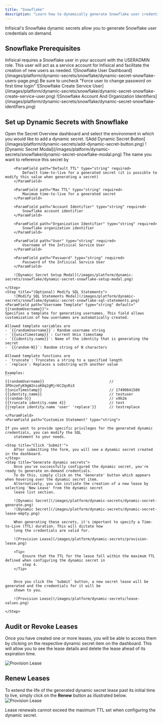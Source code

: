```yaml
---
title: "Snowflake"
description: "Learn how to dynamically generate Snowflake user credentials."
---
```


Infisical's Snowflake dynamic secrets allow you to generate Snowflake user credentials on demand.

## Snowflake Prerequisites

<Note>
  Infisical requires a Snowflake user in your account with the USERADMIN role.
  This user will act as a service account for Infisical and facilitate the
  creation of new users as needed.
</Note>

<Steps>
  <Step title="Navigate to Snowflake's User Dashboard and press the '+ User' button">
    ![Snowflake User
    Dashboard](/images/platform/dynamic-secrets/snowflake/dynamic-secret-snowflake-users-page.png)
  </Step>
  <Step title="Create a Snowflake user with the USERADMIN role for Infisical">
    <Warning>
      Be sure to uncheck "Force user to change password on first time login"
    </Warning>
    ![Snowflake Create Service
    User](/images/platform/dynamic-secrets/snowflake/dynamic-secret-snowflake-create-service-user.png)
  </Step>
  <Step title="Click on the Account Menu in the bottom left and take note of your Account and Organization identifiers">
    ![Snowflake Account And Organization
    Identifiers](/images/platform/dynamic-secrets/snowflake/dynamic-secret-snowflake-identifiers.png)
  </Step>
</Steps>

## Set up Dynamic Secrets with Snowflake

<Steps>
    <Step title="Open the Secret Overview Dashboard">
        Open the Secret Overview dashboard and select the environment in which you would like to add a dynamic secret.
    </Step>
    <Step title="Click on the 'Add Dynamic Secret' button">
        ![Add Dynamic Secret Button](/images/platform/dynamic-secrets/add-dynamic-secret-button.png)
    </Step>
    <Step title="Select the Snowflake option in the grid list">
        ![Dynamic Secret Modal](/images/platform/dynamic-secrets/snowflake/dynamic-secret-snowflake-modal.png)
    </Step>
    <Step title="Provide the required parameters for the Snowflake dynamic secret">
        <ParamField path="Secret Name" type="string" required>
            The name you want to reference this secret by
        </ParamField>

        <ParamField path="Default TTL" type="string" required>
            Default time-to-live for a generated secret (it is possible to modify this value when generating a secret)
        </ParamField>

        <ParamField path="Max TTL" type="string" required>
            Maximum time-to-live for a generated secret
        </ParamField>

        <ParamField path="Account Identifier" type="string" required>
            Snowflake account identifier
        </ParamField>

        <ParamField path="Organization Identifier" type="string" required>
            Snowflake organization identifier
        </ParamField>

        <ParamField path="User" type="string" required>
            Username of the Infisical Service User
        </ParamField>

        <ParamField path="Password" type="string" required>
            Password of the Infisical Service User
        </ParamField>

        ![Dynamic Secret Setup Modal](/images/platform/dynamic-secrets/snowflake/dynamic-secret-snowflake-setup-modal.png)

    </Step>
    <Step title="(Optional) Modify SQL Statements">
        ![Modify SQL Statements Modal](/images/platform/dynamic-secrets/snowflake/dynamic-secret-snowflake-sql-statements.png)
    <ParamField path="Username Template" type="string" default="{{randomUsername}}">
    Specifies a template for generating usernames. This field allows customization of how usernames are automatically created.

    Allowed template variables are
    - `{{randomUsername}}`: Random username string
    - `{{unixTimestamp}}`: Current Unix timestamp
    - `{{identity.name}}`: Name of the identity that is generating the secret
    - `{{random-N}}`: Random string of N characters

    Allowed template functions are
    - `truncate`: Truncates a string to a specified length
    - `replace`: Replaces a substring with another value

    Examples:
    ```
    {{randomUsername}}                              // 3POnzeFyK9gW2nioK0q2gMjr6CZqsRiX
    {{unixTimestamp}}                               // 17490641580
    {{identity.name}}                               // testuser
    {{random-5}}                                    // x9k2m
    {{truncate identity.name 4}}                    // test
    {{replace identity.name 'user' 'replace'}}      // testreplace
    ```
	</ParamField>
    <ParamField path="Customize Statement" type="string">

    If you want to provide specific privileges for the generated dynamic credentials, you can modify the SQL
        statement to your needs.

</ParamField>

  </Step>

    <Step title="Click 'Submit'">
        After submitting the form, you will see a dynamic secret created in the dashboard.
    </Step>
    <Step title="Generate dynamic secrets">
        Once you've successfully configured the dynamic secret, you're ready to generate on-demand credentials.
        To do this, simply click on the 'Generate' button which appears when hovering over the dynamic secret item.
        Alternatively, you can initiate the creation of a new lease by selecting 'New Lease' from the dynamic secret
        lease list section.

        ![Dynamic Secret](/images/platform/dynamic-secrets/dynamic-secret-generate.png)
        ![Dynamic Secret](/images/platform/dynamic-secrets/dynamic-secret-lease-empty.png)

        When generating these secrets, it's important to specify a Time-to-Live (TTL) duration. This will dictate how
        long the credentials are valid for.

        ![Provision Lease](/images/platform/dynamic-secrets/provision-lease.png)

        <Tip>
            Ensure that the TTL for the lease fall within the maximum TTL defined when configuring the dynamic secret in
            step 4.
        </Tip>


        Once you click the `Submit` button, a new secret lease will be generated and the credentials for it will be
        shown to you.

        ![Provision Lease](/images/platform/dynamic-secrets/lease-values.png)

    </Step>

</Steps>

## Audit or Revoke Leases

Once you have created one or more leases, you will be able to access them by clicking on the respective dynamic secret item on the dashboard.
This will allow you to see the lease details and delete the lease ahead of its expiration time.

![Provision Lease](/images/platform/dynamic-secrets/lease-data.png)

## Renew Leases

To extend the life of the generated dynamic secret lease past its initial time to live, simply click on the **Renew** button as illustrated below.
![Provision Lease](/images/platform/dynamic-secrets/dynamic-secret-lease-renew.png)

<Warning>
  Lease renewals cannot exceed the maximum TTL set when configuring the dynamic
  secret.
</Warning>
